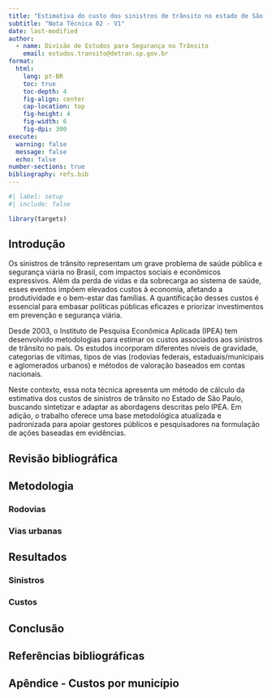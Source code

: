 ```yaml
---
title: "Estimativa do custo dos sinistros de trânsito no estado de São Paulo - Metodologia de cálculo"
subtitle: "Nota Técnica 02 - V1"
date: last-modified
author:
  - name: Divisão de Estudos para Segurança no Trânsito
    email: estudos.transito@detran.sp.gov.br
format: 
  html:
    lang: pt-BR
    toc: true
    toc-depth: 4
    fig-align: center
    cap-location: top
    fig-height: 4
    fig-width: 6
    fig-dpi: 300
execute: 
  warning: false
  message: false
  echo: false
number-sections: true
bibliography: refs.bib
---
```


```r
#| label: setup
#| include: false

library(targets)

```

## Introdução

Os sinistros de trânsito representam um grave problema de saúde pública e segurança viária no Brasil, com impactos sociais e econômicos expressivos. Além da perda de vidas e da sobrecarga ao sistema de saúde, esses eventos impõem elevados custos à economia, afetando a produtividade e o bem-estar das famílias. A quantificação desses custos é essencial para embasar políticas públicas eficazes e priorizar investimentos em prevenção e segurança viária.

Desde 2003, o Instituto de Pesquisa Econômica Aplicada (IPEA) tem desenvolvido metodologias para estimar os custos associados aos sinistros de trânsito no país. Os estudos incorporam diferentes níveis de gravidade, categorias de vítimas, tipos de vias (rodovias federais, estaduais/municipais e aglomerados urbanos) e métodos de valoração baseados em contas nacionais.

Neste contexto, essa nota técnica apresenta um método de cálculo da estimativa dos custos de sinistros de trânsito no Estado de São Paulo, buscando sintetizar e adaptar as abordagens descritas pelo IPEA. Em adição, o trabalho oferece uma base metodológica atualizada e padronizada para apoiar gestores públicos e pesquisadores na formulação de ações baseadas em evidências.

## Revisão bibliográfica

## Metodologia

### Rodovias

### Vias urbanas

## Resultados

### Sinistros

### Custos

## Conclusão

## Referências bibliográficas {.unnumbered}

::: {#refs}
:::

## Apêndice - Custos por município {.unnumbered}

